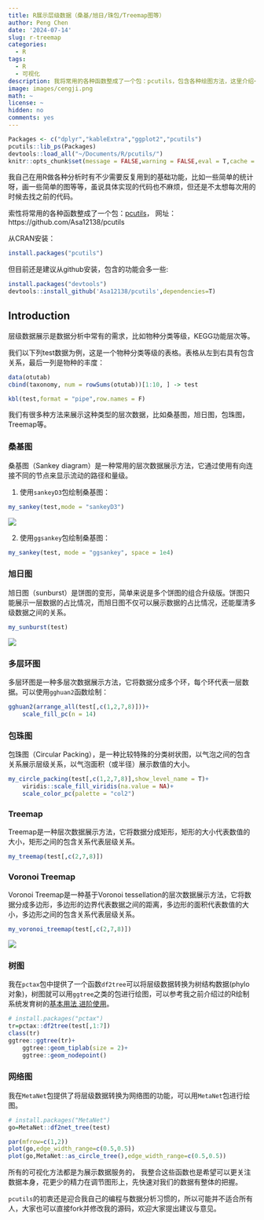 ```yaml
---
title: R展示层级数据（桑基/旭日/珠包/Treemap图等）
author: Peng Chen
date: '2024-07-14'
slug: r-treemap
categories:
  - R
tags:
  - R
  - 可视化
description: 我将常用的各种函数整成了一个包：pcutils，包含各种绘图方法，这里介绍一下用于层级数据展示的一些图，如树图，桑基图，旭日图，包珠图，Treemap等。
image: images/cengji.png
math: ~
license: ~
hidden: no
comments: yes
---
```


```r
Packages <- c("dplyr","kableExtra","ggplot2","pcutils")
pcutils::lib_ps(Packages)
devtools::load_all("~/Documents/R/pcutils/")
knitr::opts_chunk$set(message = FALSE,warning = FALSE,eval = T,cache = T)
```

我自己在用R做各种分析时有不少需要反复用到的基础功能，比如一些简单的统计呀，画一些简单的图等等，虽说具体实现的代码也不麻烦，但还是不太想每次用的时候去找之前的代码。

索性将常用的各种函数整成了一个包：[pcutils](https://github.com/Asa12138/pcutils)，
网址：https://github.com/Asa12138/pcutils 

从CRAN安装：

```r
install.packages("pcutils")
```

但目前还是建议从github安装，包含的功能会多一些:
```r
install.packages("devtools")
devtools::install_github('Asa12138/pcutils',dependencies=T)
```

## Introduction

层级数据展示是数据分析中常有的需求，比如物种分类等级，KEGG功能层次等。

我们以下列test数据为例，这是一个物种分类等级的表格。表格从左到右具有包含关系，最后一列是物种的丰度：
```r
data(otutab)
cbind(taxonomy, num = rowSums(otutab))[1:10, ] -> test
```

```r
kbl(test,format = "pipe",row.names = F)
```

我们有很多种方法来展示这种类型的层次数据，比如桑基图，旭日图，包珠图，Treemap等。

### 桑基图

桑基图（Sankey diagram）是一种常用的层次数据展示方法，它通过使用有向连接不同的节点来显示流动的路径和量级。

1. 使用`sankeyD3`包绘制桑基图：
```r
my_sankey(test,mode = "sankeyD3")
```

![](images/sankey.png)

2. 使用`ggsankey`包绘制桑基图：
```r
my_sankey(test, mode = "ggsankey", space = 1e4)
```

### 旭日图

旭日图（sunburst）是饼图的变形，简单来说是多个饼图的组合升级版。饼图只能展示一层数据的占比情况，而旭日图不仅可以展示数据的占比情况，还能厘清多级数据之间的关系。

```r
my_sunburst(test)
```

![](images/sunbrust.png)

### 多层环图

多层环图是一种多层次数据展示方法，它将数据分成多个环，每个环代表一层数据。可以使用`gghuan2`函数绘制：

```r
gghuan2(arrange_all(test[,c(1,2,7,8)]))+
    scale_fill_pc(n = 14)
```


### 包珠图

包珠图（Circular Packing），是一种比较特殊的分类树状图，以气泡之间的包含关系展示层级关系，以气泡面积（或半径）展示数值的大小。

```r
my_circle_packing(test[,c(1,2,7,8)],show_level_name = T)+
    viridis::scale_fill_viridis(na.value = NA)+
    scale_color_pc(palette = "col2")
```     

### Treemap

Treemap是一种层次数据展示方法，它将数据分成矩形，矩形的大小代表数值的大小，矩形之间的包含关系代表层级关系。

```r
my_treemap(test[,c(2,7,8)])
```

### Voronoi Treemap

Voronoi Treemap是一种基于Voronoi tessellation的层次数据展示方法，它将数据分成多边形，多边形的边界代表数据之间的距离，多边形的面积代表数值的大小，多边形之间的包含关系代表层级关系。

```r
my_voronoi_treemap(test[,c(2,7,8)])
```

![](images/voronoi.png)

### 树图

我在`pctax`包中提供了一个函数`df2tree`可以将层级数据转换为树结构数据(phylo对象)，树图就可以用`ggtree`之类的包进行绘图，可以参考我之前介绍过的R绘制系统发育树的[基本用法](https://asa-blog.netlify.app/p/r-tree),[进阶使用](https://asa-blog.netlify.app/p/r-tree2)。

```r
# install.packages("pctax")
tr=pctax::df2tree(test[,1:7])
class(tr)
ggtree::ggtree(tr)+
    ggtree::geom_tiplab(size = 2)+
    ggtree::geom_nodepoint()
```

### 网络图

我在`MetaNet`包提供了将层级数据转换为网络图的功能，可以用`MetaNet`包进行绘图。

```r
# install.packages("MetaNet")
go=MetaNet::df2net_tree(test)

par(mfrow=c(1,2))
plot(go,edge_width_range=c(0.5,0.5))
plot(go,MetaNet::as_circle_tree(),edge_width_range=c(0.5,0.5))
```


所有的可视化方法都是为展示数据服务的，
我整合这些函数也是希望可以更关注数据本身，花更少的精力在调节图形上，先快速对我们的数据有整体的把握。

`pcutils`的初衷还是迎合我自己的编程与数据分析习惯的，所以可能并不适合所有人，大家也可以直接fork并修改我的源码，欢迎大家提出建议与意见。